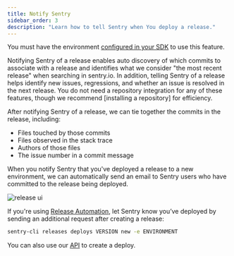 ```yaml
---
title: Notify Sentry
sidebar_order: 3
description: "Learn how to tell Sentry when You deploy a release."
---
```


<Note>

You must have the environment [configured in your SDK](/platform-redirect/?next=/configuration/environments/) to use this feature.

</Note>

Notifying Sentry of a release enables auto discovery of which commits to associate with a release and identifies what we consider "the most recent release" when searching in sentry.io. In addition, telling Sentry of a release helps identify new issues, regressions, and whether an issue is resolved in the next release. You do not need a repository integration for any of these features, though we recommend [installing  a repository] for efficiency.

After notifying Sentry of a release, we can tie together the commits in the release, including:
- Files touched by those commits
- Files observed in the stack trace
- Authors of those files
- The issue number in a commit message

When you notify Sentry that you've deployed a release to a new environment, we can automatically send an email to Sentry users who have committed to the release being deployed.

![release ui](release-ui.png)

If you're using [Release Automation](/product/releases/release-automation/), let Sentry know you’ve deployed by sending an additional request after creating a release:

```bash
sentry-cli releases deploys VERSION new -e ENVIRONMENT
```

You can also use our [API](/api/releases/create-a-new-deploy-for-an-organization/) to create a deploy.
